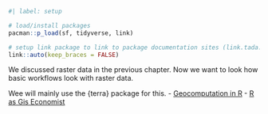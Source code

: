 
```r
#| label: setup

# load/install packages
pacman::p_load(sf, tidyverse, link)

# setup link package to link to package documentation sites (link.tada.science/index.html)
link::auto(keep_braces = FALSE)


```

We discussed raster data in the previous chapter. Now we want to look how basic workflows look with raster data. 

Wee will mainly use the {terra} package for this.
- [Geocomputation in R](https://r.geocompx.org/)
- [R as Gis Economist](https://tmieno2.github.io/R-as-GIS-for-Economists/raster-basics.html#read-raster-files)